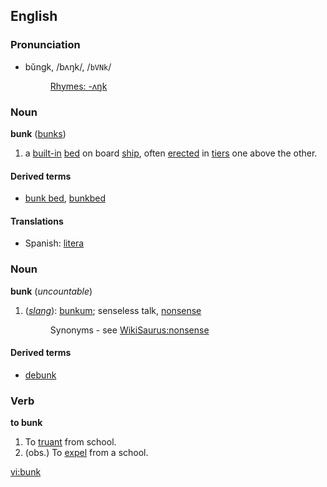 ==English==
===Pronunciation===
*bŭngk, /bʌŋk/, /<tt>bVNk</tt>/
*:[[Rhymes:English:-ʌŋk|Rhymes: -ʌŋk]]

===Noun===
'''bunk''' ([[bunks]])

#{{nautical}} a [[built-in]] [[bed]] on board [[ship]], often [[erected]] in [[tier]]s one above the other.

====Derived terms====
*[[bunk bed]], [[bunkbed]]

====Translations====
*Spanish: [[litera]] {{f}}

===Noun===
'''bunk''' (''uncountable'')

#(''[[slang]]''): [[bunkum]]; senseless talk, [[nonsense]]
#:Synonyms - see [[WikiSaurus:nonsense]]

====Derived terms====
*[[debunk]]

===Verb===
'''to bunk'''

#To [[truant]] from school.
#(obs.) To [[expel]] from a school.

[[vi:bunk]]